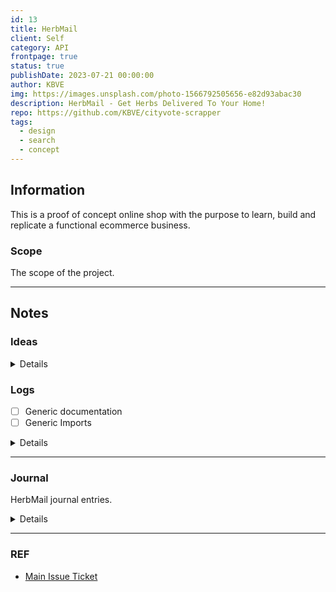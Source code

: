 ```yaml
---
id: 13
title: HerbMail
client: Self
category: API
frontpage: true
status: true
publishDate: 2023-07-21 00:00:00
author: KBVE
img: https://images.unsplash.com/photo-1566792505656-e82d93abac30
description: HerbMail - Get Herbs Delivered To Your Home!
repo: https://github.com/KBVE/cityvote-scrapper
tags:
  - design
  - search
  - concept
---
```



<MDXLayer title={frontmatter.title} description={frontmatter.description}>
<Widget img={frontmatter.img} skeleton={false}>
<MDXJS>


## Information

This is a proof of concept online shop with the purpose to learn, build and replicate a functional ecommerce business.

### Scope

The scope of the project.

---

## Notes

### Ideas

<Details data="Ideas">

- Payment Processor? We could extend out the cloud functions for it.

</Details>

### Logs

- [ ] Generic documentation
- [ ] Generic Imports

<Details data="Closed">

- [x] Create MDX File

</Details>

---

### Journal

HerbMail journal entries.

<Details data="J1">

#### J1

##### 07-23-2023

- Created general documentation file for HerbMail

</Details>

---

### REF

- [Main Issue Ticket](https://github.com/KBVE/kbve.com/issues/700)


</MDXJS>
</Widget>
</MDXLayer>